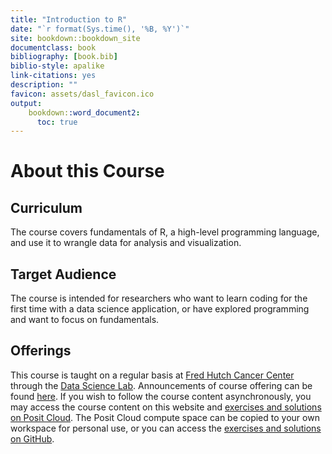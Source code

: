 ```yaml
---
title: "Introduction to R"
date: "`r format(Sys.time(), '%B, %Y')`"
site: bookdown::bookdown_site
documentclass: book
bibliography: [book.bib]
biblio-style: apalike
link-citations: yes
description: ""
favicon: assets/dasl_favicon.ico
output:
    bookdown::word_document2:
      toc: true
---
```


# About this Course

## Curriculum

The course covers fundamentals of R, a high-level programming language, and use it to wrangle data for analysis and visualization.

## Target Audience

The course is intended for researchers who want to learn coding for the first time with a data science application, or have explored programming and want to focus on fundamentals.

## Offerings

This course is taught on a regular basis at [Fred Hutch Cancer Center](https://www.fredhutch.org/) through the [Data Science Lab](https://hutchdatascience.org/). Announcements of course offering can be found [here](https://hutchdatascience.org/training/). If you wish to follow the course content asynchronously, you may access the course content on this website and [exercises and solutions on Posit Cloud](https://posit.cloud/content/8245357). The Posit Cloud compute space can be copied to your own workspace for personal use, or you can access the [exercises and solutions on GitHub](https://github.com/fhdsl/Intro_to_R_Exercises).

